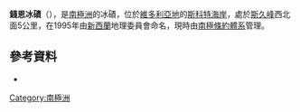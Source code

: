 {{Coord|77|11|S|160|32|E|source:GNIS|display=title}}

'''錢恩冰磧'''（{{lang-en|Chain Moraines}}），是[[南極洲|南極洲]]的冰磧，位於[[維多利亞地|維多利亞地]]的[[斯科特海岸|斯科特海岸]]，處於[[斯久峰|斯久峰]]西北面5公里，在1995年由[[新西蘭|新西蘭]]地理委員會命名，現時由[[南極條約體系|南極條約體系]]管理。

==參考資料==
* {{usgs-gazetteer|id=17346}}

{{DEFAULTSORT:Chain Moraines}}
[[Category:南極洲|Category:南極洲]]


{{ScottCoast-geo-stub}}